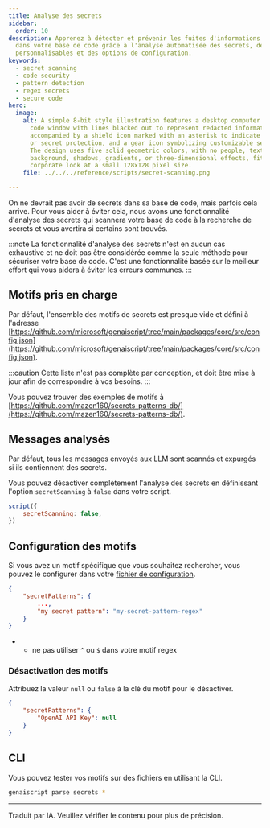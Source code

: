 ```yaml
---
title: Analyse des secrets
sidebar:
  order: 10
description: Apprenez à détecter et prévenir les fuites d'informations sensibles
  dans votre base de code grâce à l'analyse automatisée des secrets, des motifs
  personnalisables et des options de configuration.
keywords:
  - secret scanning
  - code security
  - pattern detection
  - regex secrets
  - secure code
hero:
  image:
    alt: A simple 8-bit style illustration features a desktop computer displaying a
      code window with lines blacked out to represent redacted information,
      accompanied by a shield icon marked with an asterisk to indicate security
      or secret protection, and a gear icon symbolizing customizable settings.
      The design uses five solid geometric colors, with no people, text,
      background, shadows, gradients, or three-dimensional effects, fitting a
      corporate look at a small 128x128 pixel size.
    file: ../../../reference/scripts/secret-scanning.png

---
```


On ne devrait pas avoir de secrets dans sa base de code, mais parfois cela arrive.
Pour vous aider à éviter cela, nous avons une fonctionnalité d'analyse des secrets qui scannera votre base de code à la recherche de secrets
et vous avertira si certains sont trouvés.

:::note
La fonctionnalité d'analyse des secrets n'est en aucun cas exhaustive et ne doit pas être considérée comme la seule méthode
pour sécuriser votre base de code. C'est une fonctionnalité basée sur le meilleur effort qui vous aidera à éviter les erreurs communes.
:::

## Motifs pris en charge

Par défaut, l'ensemble des motifs de secrets est presque vide et défini à l'adresse [https://github.com/microsoft/genaiscript/tree/main/packages/core/src/config.json](https://github.com/microsoft/genaiscript/tree/main/packages/core/src/config.json).

:::caution
Cette liste n'est pas complète par conception, et doit être mise à jour afin de correspondre à vos besoins.
:::

Vous pouvez trouver des exemples de motifs à [https://github.com/mazen160/secrets-patterns-db/](https://github.com/mazen160/secrets-patterns-db/).

## Messages analysés

Par défaut, tous les messages envoyés aux LLM sont scannés et expurgés si ils contiennent des secrets.

Vous pouvez désactiver complètement l'analyse des secrets en définissant l'option `secretScanning` à `false` dans votre script.

```js
script({
    secretScanning: false,
})
```

## Configuration des motifs

Si vous avez un motif spécifique que vous souhaitez rechercher, vous pouvez le configurer dans votre
[fichier de configuration](../../../reference/reference/configuration-files/).

```json title="genaiscript.config.json"
{
    "secretPatterns": {
        ...,
        "my secret pattern": "my-secret-pattern-regex"
    }
}
```

* * ne pas utiliser `^` ou `$` dans votre motif regex

### Désactivation des motifs

Attribuez la valeur `null` ou `false` à la clé du motif pour le désactiver.

```json title="genaiscript.config.json"
{
    "secretPatterns": {
        "OpenAI API Key": null
    }
}
```

## CLI

Vous pouvez tester vos motifs sur des fichiers en utilisant la CLI.

```sh
genaiscript parse secrets *
```

<hr />

Traduit par IA. Veuillez vérifier le contenu pour plus de précision.
